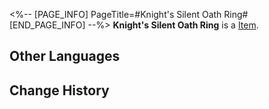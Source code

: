 <%-- [PAGE_INFO]
PageTitle=#Knight's Silent Oath Ring#
[END_PAGE_INFO] --%>
{{Item Infobox
|id          = 61032
|image       = Item Knight's Silent Oath Ring.png
|type        = 
|invCategory = Relics
|rarity      = 5
|effect      = 
|description = A silver ring decorated with an ecclesiastical pattern, embedded with a rather cloudy gemstone.
|source1     = [[Cavern of Corrosion: Cloudford]]
}}
'''Knight's Silent Oath Ring''' is a [[Item]].

==Other Languages==
{{Other Languages
|en   = Knight's Silent Oath Ring
|zhs  = 圣骑的沉默誓环
|zht  = 聖騎的沉默誓環
|ja   = 聖騎士の沈黙の誓いの指輪
|ko   = 팔라딘의 침묵 맹세 반지
|es   = Anillo del juramento del silencio de la paladina
|fr   = Anneau du serment silencieux du chevalier
|ru   = Кольцо безмолвной клятвы рыцаря
|th   = Knight's Silent Oath Ring
|vi   = Nhẫn Thề Nguyền Thánh Kỵ Sĩ
|de   = Ring des stillen Eides der Ritterin
|id   = Knight's Silent Oath Ring
|pt   = Anel do Juramento de Silêncio da Cavaleira
}}

==Change History==
{{Change History|1.0}}